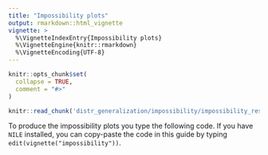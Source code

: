 ```yaml
---
title: "Impossibility plots"
output: rmarkdown::html_vignette
vignette: >
  %\VignetteIndexEntry{Impossibility plots}
  %\VignetteEngine{knitr::rmarkdown}
  %\VignetteEncoding{UTF-8}
---
```


```r
knitr::opts_chunk$set(
  collapse = TRUE,
  comment = "#>"
)
```

```r
knitr::read_chunk('distr_generalization/impossibility/impossibility_results.R')
```

To produce the impossibility plots you type the following code.
If you have `NILE` installed, you can copy-paste the code in this guide by typing `edit(vignette("impossibility"))`.

```r

```


